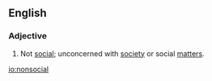 ==English==

===Adjective===
{{en-adj|-}}

# Not [[social]]; unconcerned with [[society]] or social [[matter]]s.

[[io:nonsocial]]